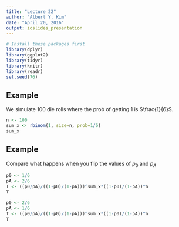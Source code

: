 ```yaml
---
title: "Lecture 22"
author: "Albert Y. Kim"
date: "April 20, 2016"
output: ioslides_presentation
---
```


```r
# Install these packages first
library(dplyr)
library(ggplot2)
library(tidyr)
library(knitr)
library(readr)
set.seed(76)
```



## Example 

We simulate 100 die rolls where the prob of getting 1 is $\frac{1}{6}$.

```r
n <- 100
sum_x <- rbinom(1, size=n, prob=1/6)
sum_x
```



## Example 

Compare what happens when you flip the values of $p_0$ and $p_A$

```r
p0 <- 1/6
pA <- 2/6
T <- ((p0/pA)/((1-p0)/(1-pA)))^sum_x*((1-p0)/(1-pA))^n
T
```

```r
p0 <- 2/6
pA <- 1/6
T <- ((p0/pA)/((1-p0)/(1-pA)))^sum_x*((1-p0)/(1-pA))^n
T
```